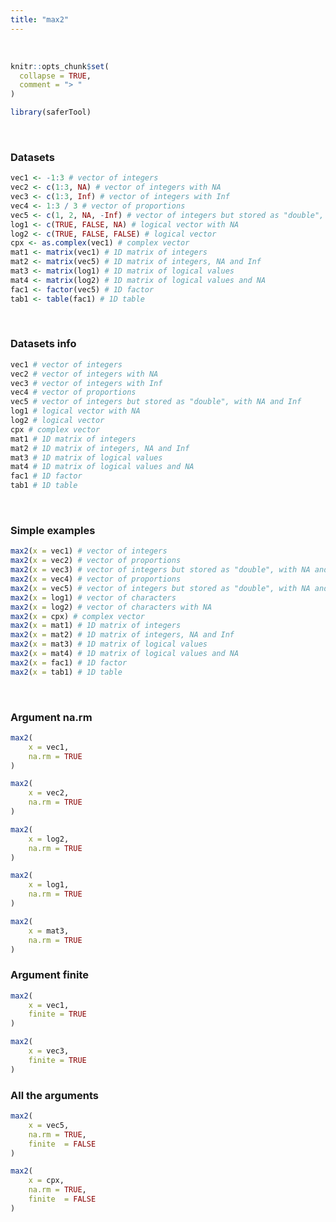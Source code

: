 ---
title: "max2"
---
<br>
```{r, include = FALSE}
knitr::opts_chunk$set(
  collapse = TRUE,
  comment = "> "
)
```

```{r setup}
library(saferTool)
```
<br>

### Datasets

```{r}
vec1 <- -1:3 # vector of integers
vec2 <- c(1:3, NA) # vector of integers with NA
vec3 <- c(1:3, Inf) # vector of integers with Inf
vec4 <- 1:3 / 3 # vector of proportions
vec5 <- c(1, 2, NA, -Inf) # vector of integers but stored as "double", with NA and Inf
log1 <- c(TRUE, FALSE, NA) # logical vector with NA
log2 <- c(TRUE, FALSE, FALSE) # logical vector                    
cpx <- as.complex(vec1) # complex vector
mat1 <- matrix(vec1) # 1D matrix of integers
mat2 <- matrix(vec5) # 1D matrix of integers, NA and Inf
mat3 <- matrix(log1) # 1D matrix of logical values
mat4 <- matrix(log2) # 1D matrix of logical values and NA
fac1 <- factor(vec5) # 1D factor
tab1 <- table(fac1) # 1D table
```

<br>

### Datasets info

```{r}
vec1 # vector of integers
vec2 # vector of integers with NA
vec3 # vector of integers with Inf
vec4 # vector of proportions
vec5 # vector of integers but stored as "double", with NA and Inf
log1 # logical vector with NA
log2 # logical vector                    
cpx # complex vector
mat1 # 1D matrix of integers
mat2 # 1D matrix of integers, NA and Inf
mat3 # 1D matrix of logical values
mat4 # 1D matrix of logical values and NA
fac1 # 1D factor
tab1 # 1D table
```
<br>

### Simple examples

```{r}
max2(x = vec1) # vector of integers
max2(x = vec2) # vector of proportions
max2(x = vec3) # vector of integers but stored as "double", with NA and Inf
max2(x = vec4) # vector of proportions
max2(x = vec5) # vector of integers but stored as "double", with NA and Inf
max2(x = log1) # vector of characters
max2(x = log2) # vector of characters with NA
max2(x = cpx) # complex vector
max2(x = mat1) # 1D matrix of integers
max2(x = mat2) # 1D matrix of integers, NA and Inf
max2(x = mat3) # 1D matrix of logical values
max2(x = mat4) # 1D matrix of logical values and NA
max2(x = fac1) # 1D factor
max2(x = tab1) # 1D table
```
<br>

### Argument na.rm
```{r}
max2(
    x = vec1, 
    na.rm = TRUE
)

max2(
    x = vec2, 
    na.rm = TRUE
)

max2(
    x = log2, 
    na.rm = TRUE
)

max2(
    x = log1, 
    na.rm = TRUE
)

max2(
    x = mat3, 
    na.rm = TRUE
)
```

### Argument finite
```{r}
max2(
    x = vec1,
    finite = TRUE
)

max2(
    x = vec3,
    finite = TRUE
)
```

### All the arguments
```{r}
max2(
    x = vec5,
    na.rm = TRUE,
    finite  = FALSE
)

max2(
    x = cpx,
    na.rm = TRUE,
    finite  = FALSE
)
```
